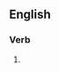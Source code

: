 ==English==

===Verb===
{{head|en|present participle}}

# {{present participle of|enumerate|lang=en|nocat=1}}